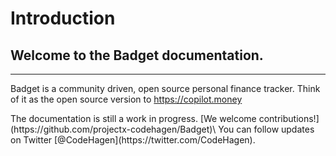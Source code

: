 
# Introduction

## Welcome to the Badget documentation.

---

Badget is a community driven, open source personal finance tracker.
Think of it as the open source version to https://copilot.money

<Callout>
  The documentation is still a work in progress. [We welcome
  contributions!](https://github.com/projectx-codehagen/Badget)\ You can follow
  updates on Twitter [@CodeHagen](https://twitter.com/CodeHagen).
</Callout>

